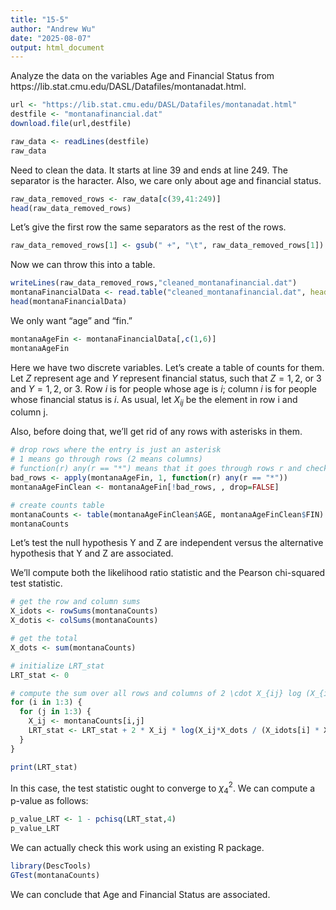 ```yaml
---
title: "15-5"
author: "Andrew Wu"
date: "2025-08-07"
output: html_document
---
```


Analyze the data on the variables Age and Financial Status from https://lib.stat.cmu.edu/DASL/Datafiles/montanadat.html.

```r
url <- "https://lib.stat.cmu.edu/DASL/Datafiles/montanadat.html"
destfile <- "montanafinancial.dat"
download.file(url,destfile)
```

```r
raw_data <- readLines(destfile)
raw_data
```
Need to clean the data. It starts at line 39 and ends at line 249. The separator is the \t character. Also, we care only about age and financial status.

```r
raw_data_removed_rows <- raw_data[c(39,41:249)]
head(raw_data_removed_rows)
```
Let's give the first row the same separators as the rest of the rows.

```r
raw_data_removed_rows[1] <- gsub(" +", "\t", raw_data_removed_rows[1])
```

Now we can throw this into a table.

```r
writeLines(raw_data_removed_rows,"cleaned_montanafinancial.dat")
montanaFinancialData <- read.table("cleaned_montanafinancial.dat", header=TRUE, sep="\t")
head(montanaFinancialData)
```

We only want "age" and "fin."

```r
montanaAgeFin <- montanaFinancialData[,c(1,6)]
montanaAgeFin
```

Here we have two discrete variables. Let's create a table of counts for them. Let $Z$ represent age and $Y$ represent financial status, such that $Z = 1, 2,$ or $3$ and $Y = 1, 2,$ or $3$. Row $i$ is for people whose age is $i$; column $i$ is for people whose financial status is $i$. As usual, let $X_{ij}$ be the element in row i and column j.

Also, before doing that, we'll get rid of any rows with asterisks in them.

```r
# drop rows where the entry is just an asterisk
# 1 means go through rows (2 means columns)
# function(r) any(r == "*") means that it goes through rows r and checks if any element in r is *
bad_rows <- apply(montanaAgeFin, 1, function(r) any(r == "*"))
montanaAgeFinClean <- montanaAgeFin[!bad_rows, , drop=FALSE]

# create counts table
montanaCounts <- table(montanaAgeFinClean$AGE, montanaAgeFinClean$FIN)
montanaCounts
```
Let's test the null hypothesis Y and Z are independent versus the alternative hypothesis that Y and Z are associated.

We'll compute both the likelihood ratio statistic and the Pearson chi-squared test statistic.

```r
# get the row and column sums
X_idots <- rowSums(montanaCounts)
X_dotis <- colSums(montanaCounts)

# get the total
X_dots <- sum(montanaCounts)

# initialize LRT_stat
LRT_stat <- 0

# compute the sum over all rows and columns of 2 \cdot X_{ij} log (X_{ij} X_{..} / (X_{i.}X_{.j}))
for (i in 1:3) {
  for (j in 1:3) {
    X_ij <- montanaCounts[i,j]
    LRT_stat <- LRT_stat + 2 * X_ij * log(X_ij*X_dots / (X_idots[i] * X_dotis[j]))
  }
}

print(LRT_stat)
```

In this case, the test statistic ought to converge to $\chi_4^2$. We can compute a p-value as follows:

```r
p_value_LRT <- 1 - pchisq(LRT_stat,4)
p_value_LRT
```

We can actually check this work using an existing R package.

```r
library(DescTools)
GTest(montanaCounts)
```

We can conclude that Age and Financial Status are associated.
